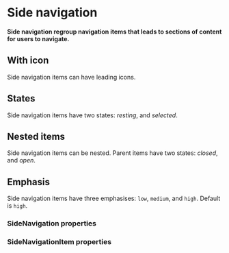 # Side navigation

**Side navigation regroup navigation items that leads to sections of content for users to navigate.**

<DemoBlock demo="default" />

## With icon

Side navigation items can have leading icons.

<DemoBlock demo="with-icon" />

## States

Side navigation items have two states: _resting_, and _selected_.

<DemoBlock demo="states" />

## Nested items

Side navigation items can be nested. Parent items have two states: _closed_, and _open_.

<DemoBlock demo="nested" />

## Emphasis

Side navigation items have three emphasises: `low`, `medium`, and `high`. Default is `high`.

<DemoBlock demo="emphasis" />

### SideNavigation properties

<PropTable component="SideNavigation" />

### SideNavigationItem properties

<PropTable component="SideNavigationItem" />
